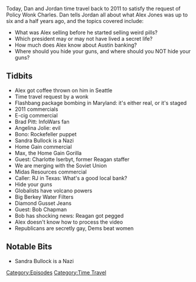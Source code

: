 {{DEFAULTSORT:
    #_EPISODE_0075:January 7, 2011
}}{{Episode
    | title           = January 7, 2011
    | caption         = Listen to this episode on [https://knowledgefight.libsyn.com/knowledge-fight-january-7-2011 Libsyn] [https://open.spotify.com/episode/1xS8y272exUIKLoNUJtl8Q Spotify], Read the [[Transcript/75: January 7, 2011|Unofficial Transcript]]
    | episodeNumber   = 75
    | length          = 01:39:23
    | airDate         = August 21, 2017
    | coverageDate    = January 7, 2011
    | episodeType     = [[:Category:Time Travel|Time Travel]]
    | appearance      = [[Bob Chapman]], [[Ronald Reagan]], [[Max]], [[the Home Gain Gorilla]], [[Charlotte Iserbyt]]
    | previousEpisode = [[74: October 4-6, 2015]]
    | nextEpisode     = [[76: October 7-11, 2015]]
}}

{{Stub}}

Today, Dan and Jordan time travel back to 2011 to satisfy the request of Policy Wonk Charles. Dan tells Jordan all about what Alex Jones was up to six and a half years ago, and the topics covered include:

*What was Alex selling before he started selling weird pills?
*Which president may or may not have lived a secret life?
*How much does Alex know about Austin banking?
*Where should you hide your guns, and where should you NOT hide your guns?

==Tidbits==

*Alex got coffee thrown on him in Seattle
*Time travel request by a wonk
*Flashbang package bombing in Maryland: it's either real, or it's staged
*2011 commercials
*E-cig commercial
*Brad Pitt: InfoWars fan
*Angelina Jolie: evil
*Bono: Rockefeller puppet
*Sandra Bullock is a Nazi
*Home Gain commercial
*Max, the Home Gain Gorilla
*Guest: Charlotte Iserbyt, former Reagan staffer
*We are merging with the Soviet Union
*Midas Resources commercial
*Caller: RJ in Texas: What's a good local bank?
*Hide your guns
*Globalists have volcano powers
*Big Berkey Water Filters
*Diamond Gusset Jeans
*Guest: Bob Chapman
*Bob has shocking news: Reagan got pegged
*Alex doesn't know how to process the video
*Republicans are secretly gay, Dems beat women

==Notable Bits==

*Sandra Bullock is a Nazi

[[Category:Episodes]]
[[Category:Time Travel]]
